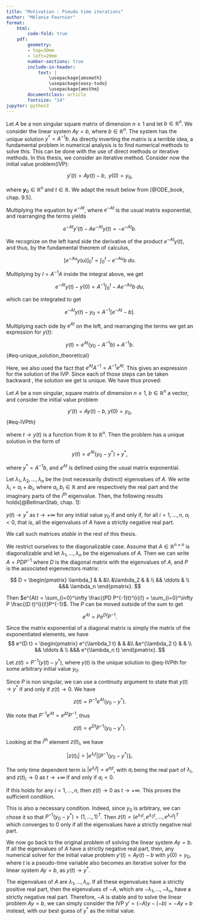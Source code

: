 ```yaml
---
title: "Motivation : Pseudo time iterations"
author: "Mélanie Fournier"
format: 
    html:
        code-fold: true
    pdf:
        geometry: 
        - top=30mm
        - left=20mm
        number-sections: true
        include-in-header: 
            text: |
                \usepackage{amsmath}
                \usepackage{easy-todo}
                \usepackage{amsthm}
        documentclass: article
        fontsize: "14"
jupyter: python3
---
```





Let $A$ be a non singular square matrix of dimension $n\geq 1$ and let $b\in\mathbb{R}^n$. We consider the linear system $Ay = b$, where $b \in \mathbb{R}^n$. The system has the unique solution $y^* = A^{-1}b$. As directly inverting the matrix is a terrible idea, a fundamental problem in numerical analysis is to find numerical methods to solve this. This can be done with the use of direct methods or iterative methods. In this thesis, we consider an iterative method. Consider now the initial value problem(IVP):

$$
y'(t) = Ay(t)- b, \; \;  y(0) = y_0,
$$

where $\mathbfit{y}_0\in \mathbb{R}^n$ and $t\in \mathbb{R}$. We adapt the result below from [@ODE_book, chap. 9.5]. 

Multiplying the equation by $e^{-At}$, where $e^{-At}$ is the usual matrix exponential, and rearranging the terms yields 

$$
e^{-At}y'(t) - Ae^{-At}y(t) = -e^{-At}b.
$$

We recognize on the left hand side the derivative of the product $e^{-At}y(t)$, and thus, by the fundamental theorem of calculus,

$$
\left[ e^{-Au}y(u)\right]_0^t = \int_0^t -e^{-Au}b \; du.
$$

Multiplying by $I = A^{-1}A$ inside the integral above, we get 


$$
e^{-At}y(t) - y(0) = A^{-1} \int_0^t -Ae^{-Au}b \; du,
$$

which can be integrated to get

$$
e^{-At}y(t) - y_0 = A^{-1}\left[e^{-At} - b\right].
$$


Multiplying each side by $e^{At}$ on the left, and rearranging the terms we get an expression for $y(t)$:

$$
y(t) = e^{At}(y_0 - A^{-1}b) + A^{-1}b.
$${#eq-unique_solution_theoretical}

Here, we also used the fact that $e^{At}A^{-1} = A^{-1}e^{At}$. This gives an expression for the solution of the IVP. Since each of those steps can be taken backward , the solution we get is unique. We have thus proved:

::: {#thm-ODEtheoretical}

Let $A$ be a non singular, square matrix of dimension $n\geq 1$, $b\in\mathbb{R}^n$ a vector, and consider the initial value problem 

$$
y'(t) = Ay(t) - b, \; y(0) = y_0,
$$ {#eq-IVPth}

where $t \rightarrow y(t)$ is a function from $\mathbb{R}$ to $\mathbb{R}^n$. Then the problem has a unique solution in the form of

$$
y(t) = e^{At}(y_0 - y^*) + y^*,
$$

where $y^* = A^{-1}b$, and $e^{At}$ is defined using the usual matrix exponential. 

:::


Let $\lambda_1 , \lambda_2 , \dots , \lambda_n$ be the (not necessarily distinct) eigenvalues of $A$. We write $\lambda_i = a_i + ib_i$, where $a_i,b_i \in \mathbb{R}$ and are respectively the real part and the imaginary parts of the $i^{th}$ eigenvalue. Then, the following results holds[@BellmanStab, chap. 1]:



:::{#thm-steadyState}

 $y(t) \to y^*$ as $t \to +\infty$ for any initial value $y_0$ if and only if, for all $i = 1 , \dots , n$, $a_i <0$, that is, all the eigenvalues of $A$ have a strictly negative real part.

:::

We call such matrices *stable* in the rest of this thesis. 



:::{.proof}
We restrict ourselves to the diagonalizable case. Assume that $A\in\mathbb{R}^{n\times n}$ is diagonalizable and let $\lambda_1,\dots,\lambda_n$ be the eigenvalues of $A$. Then we can write $A = PD P^{-1}$ where $D$ is the diagonal matrix with the eigenvalues of $A$, and $P$ is the associated eigenvectors matrix:

$$
D = \begin{pmatrix}   
\lambda_1 & & &\\
&\lambda_2 & &  \\
&& \ddots & \\
&&& \lambda_n 
\end{pmatrix}.
$$

Then $e^{At} = \sum_{i=0}^\infty \frac{(PD P^{-1}t)^i}{i!} = \sum_{i=0}^\infty P \frac{(D t)^i}{i!}P^{-1}$. The $P$ can be moved outside of the sum to get 

$$
e^{At} = P e^{D t}P^{-1}.
$$

Since the matrix exponential of a diagonal matrix is simply the matrix of the exponentiated elements, we have
$$
e^{D t} = \begin{pmatrix}   
e^{\lambda_1 t} & & &\\
&e^{\lambda_2 t} & &  \\
&& \ddots & \\
&&& e^{\lambda_n t}
\end{pmatrix}.
$$


Let $z(t) = P^{-1}(y(t)-y^*)$, where $y(t)$ is the unique solution to @eq-IVPth for some arbitrary initial value $y_0$. 

Since $P$ is non singular, we can use a continuity argument to state that $y(t) \to y^*$ if and only if $z(t) \to 0$. We have

$$
z(t) = P^{-1} e^{At}(y_0-y^*).
$$

We note that $P^{-1} e^{At} = e^{\Delta t} P^{-1}$, thus

$$
z(t) = e^{D t} P^{-1}(y_0-y^*).
$$


Looking at the $i^{\text{th}}$ element $z(t)_i$, we have 

$$
|z(t)_i| = |e^{\lambda_i t}|\left[ P^{-1}(y_0-y^*)\right]_i.
$$

The only time dependent term is  $|e^{\lambda_i t}| = e^{a_it}$, with $a_i$ being the real part of $\lambda_i$, and $z(t)_i \to 0$ as $t \to +\infty$ if and only if $a_i<0$.

If this holds for any $i = 1, \dots , n$, then $z(t) \to 0$ as $t\to +\infty$. This proves the sufficient condition.

This is also a necessary condition. Indeed, since $y_0$ is arbitrary, we can chose it so that $P^{-1}(y_0-y^*) = (1, \dots , 1)^T$. Then $z(t) = (e^{\lambda_1 t}, e^{\lambda_2 t}, \dots , e^{\lambda_n t})^T$ which converges to $0$ only if all the eigenvalues have a strictly negative real part.

:::



We now go back to the original problem of solving the linear system $Ay = b$. If all the eigenvalues of $A$ have a strictly negative real part, then, any numerical solver for the initial value problem $y'(t) = Ay(t) - b$ with $y(0) = y_0$, where $t$ is a pseudo-time variable also becomes an iterative solver for the linear system $Ay = b$, as $y(t) \to y^*$. 


:::{.remark}

The eigenvalues of $A$ are $\lambda_1, \dots , \lambda_n$. If all these eigenvalues have a strictly positive real part, then the eigenvalues of $-A$, which are $-\lambda_1, \dots , -\lambda_n$, have a strictly negative real part. Therefore, $-A$ is stable and to solve the linear problem $Ay = b$, we can simply consider the IVP $y' = (-A)y - (-b) = -Ay+b$ instead, with our best guess of $y^*$ as the initial value.
:::